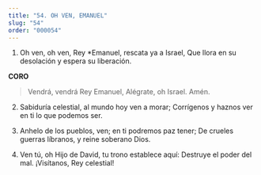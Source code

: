 ```yaml
---
title: "54. OH VEN, EMANUEL"
slug: "54"
order: "000054"
---
```

1. Oh ven, oh ven, Rey *Emanuel, rescata ya a Israel, Que llora en su desolación y espera su liberación.

**CORO**
>Vendrá, vendrá Rey Emanuel, Alégrate, oh Israel. Amén.

2.	Sabiduría celestial, al mundo hoy ven a morar; Corrígenos y haznos ver en ti lo que podemos ser.

3.	Anhelo de los pueblos, ven; en ti podremos paz tener;
De crueles guerras líbranos, y reine soberano Dios.

4.	Ven tú, oh Hijo de David, tu trono establece aquí: Destruye el poder del mal. ¡Visítanos, Rey celestial!
